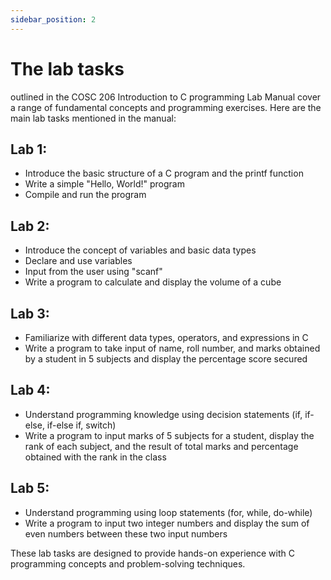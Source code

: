 ```yaml
---
sidebar_position: 2
---
```



# The lab tasks 

outlined in the COSC 206 Introduction to C programming Lab Manual cover a range of fundamental concepts and programming exercises. Here are the main lab tasks mentioned in the manual:

## Lab 1:
- Introduce the basic structure of a C program and the printf function
- Write a simple "Hello, World!" program
- Compile and run the program

## Lab 2:
- Introduce the concept of variables and basic data types
- Declare and use variables
- Input from the user using "scanf"
- Write a program to calculate and display the volume of a cube

## Lab 3:
- Familiarize with different data types, operators, and expressions in C
- Write a program to take input of name, roll number, and marks obtained by a student in 5 subjects and display the percentage score secured

## Lab 4:
- Understand programming knowledge using decision statements (if, if-else, if-else if, switch)
- Write a program to input marks of 5 subjects for a student, display the rank of each subject, and the result of total marks and percentage obtained with the rank in the class

## Lab 5:
- Understand programming using loop statements (for, while, do-while)
- Write a program to input two integer numbers and display the sum of even numbers between these two input numbers

These lab tasks are designed to provide hands-on experience with C programming concepts and problem-solving techniques.
